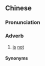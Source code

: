 ==Chinese==
{{zh-forms}}

===Pronunciation===
{{zh-pron
|md=n̂g-sê/îng-sê
|md_note=n̂g-sê - normal pronunciation; îng-sê - emphatic pronunciation (shown by file)
|mda=Cdo no.ogg
|cat=adv
}}

===Adverb===
{{zh-adv}}

# {{lb|zh|Min Dong}} [[is]] [[not]]

====Synonyms====
{{zh-dial|不是}}